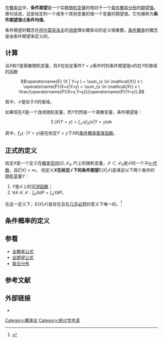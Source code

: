 {{NoteTA
|G1=Math
}}
在[[概率论|概率论]]中，'''条件期望'''是一个实数[[随机变量|随机变量]]的相对于一个[[条件概率分布|条件概率分布]]的[[期望值|期望值]]。换句话说，这是给定的一个或多个其他变量的值一个变量的期望值。它也被称为'''条件期望值'''或'''条件均值'''。

条件期望的概念在[[安德雷·柯尔莫哥洛夫|柯尔莫哥洛夫]]的[[测度|测度]]理论概率论的定义很重要。[[条件概率|条件概率]]的概念是由条件期望来定义的。

== 计算 ==
设<math>X</math>和<math>Y</math>是离散随机变量，则<math>X</math>在给定事件<math>Y = y</math>条件时的条件期望是<math>x</math>的在<math>Y</math>的值域的函数

:<math> \operatorname{E} (X | Y=y ) = \sum_{x \in \mathcal{X}} x \ \operatorname{P}(X=x|Y=y) = \sum_{x \in \mathcal{X}} x \ \frac{\operatorname{P}(X=x,Y=y)}{\operatorname{P}(Y=y)}, </math>

其中，<math>\mathcal{X}</math>是处于<math>X</math>的值域。

如果现在<math>X</math>是一个连续随机变量，而<math>Y</math>仍然是一个离散变量，条件期望是：
:<math> \operatorname{E} (X | Y=y )= \int_{\mathcal{X}} x f_X (x |Y=y) dx </math>

其中，<math> f_X (\,\cdot\, |Y=y)</math>是在给定<math>Y=y</math>下<math>X</math>的[[条件概率分布|条件概率密度函数]]。

== 正式的定义 ==
给定<math>X</math>是一个定义在[[概率空间|概率空间]]<math>(\Omega,\mathcal F_0,P)</math>上的随机变量，<math>\mathcal F \subset \mathcal F_0</math>是<math>\mathcal F</math>的一个子[[σ-代数|σ-代数]]，且<math>E|X|<\infty</math>。
则定义'''<math>X</math>在给定<math>\mathcal F</math>下的条件期望'''<math>E(X|\mathcal F)</math>是满足以下两个条件的[[随机变量|随机变量]]<math>Y</math>：
# <math>Y</math>是<math>\mathcal F</math>上的[[可测函数|可测函数]]；
# <math>\forall A\in \mathcal F: \int_A X dP = \int_A Y dP</math>。
在这一定义下，<math>E(X|\mathcal F)</math>是存在且在[[几乎必然|几乎必然]]的意义下唯一的。<ref>{{cite book |author1=Rick Durrett |first1=Richard |title=Probability : theory and examples |publisher=Cambridge University Press |location=Cambridge |isbn=9781108591034 |edition=Fifth |pages=178-180}}</ref>

== 条件概率的定义 ==

== 参看 ==
* [[全概率公式|全概率公式]]
* [[全期望公式|全期望公式]]
* [[联合分布|联合分布]]

== 参考文献 ==
{{reflist}}

== 外部链接 ==
* {{En}}{{Springer |title=Conditional mathematical expectation |id=c/c024500 |first=N.G. |last=Ushakov }}

{{DEFAULTSORT:Conditional Expectation}}
[[Category:概率论|Category:概率论]]
[[Category:统计学术语|Category:统计学术语]]